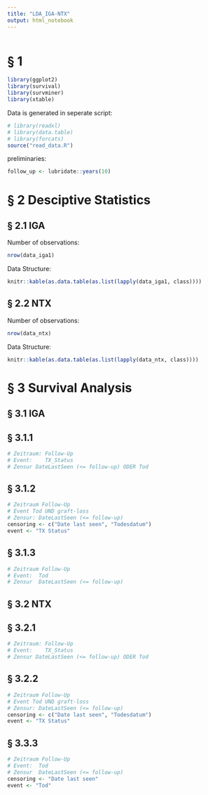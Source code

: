 ```yaml
---
title: "LDA_IGA-NTX"
output: html_notebook
---
```

```r

```
# § 1
<!--- load libraries --->
```r
library(ggplot2)
library(survival)
library(survminer)
library(xtable)
```
<!-- load data -->
Data is generated in seperate script:
```r
# library(readxl)
# library(data.table)
# library(forcats)
source("read_data.R")
```
preliminaries:
```r
follow_up <- lubridate::years(10)
```
# § 2 Desciptive Statistics

## § 2.1 IGA
Number of observations:
```r
nrow(data_iga1)
```
Data Structure:
```r
knitr::kable(as.data.table(as.list(lapply(data_iga1, class))))
```
## § 2.2 NTX
Number of observations:
```r
nrow(data_ntx)
```
Data Structure:
```r
knitr::kable(as.data.table(as.list(lapply(data_ntx, class))))
```

# § 3 Survival Analysis

##  § 3.1 IGA
##  § 3.1.1
```r
# Zeitraum: Follow-Up
# Event:    TX_Status
# Zensur DateLastSeen (<= follow-up) ODER Tod

```
##  § 3.1.2
```r
# Zeitraum Follow-Up
# Event Tod UND graft-loss
# Zensur: DateLastSeen (<= follow-up)
censoring <- c("Date last seen", "Todesdatum")
event <- "TX Status"
```
##  § 3.1.3
```r
# Zeitraum Follow-Up
# Event:  Tod
# Zensur  DateLastSeen (<= follow-up)
```

##  § 3.2 NTX
##  § 3.2.1
```r
# Zeitraum: Follow-Up
# Event:    TX_Status
# Zensur DateLastSeen (<= follow-up) ODER Tod
```
##  § 3.2.2
```r
# Zeitraum Follow-Up
# Event Tod UND graft-loss
# Zensur: DateLastSeen (<= follow-up)
censoring <- c("Date last seen", "Todesdatum")
event <- "TX Status"
```
##  § 3.3.3
```r
# Zeitraum Follow-Up
# Event:  Tod
# Zensur  DateLastSeen (<= follow-up)
censoring <- "Date last seen"
event <- "Tod"
```
